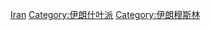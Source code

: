 {{Commonscat|Shi'a Muslim from Iran}}

[[Category:各國什葉派穆斯林|Iran]]
[[Category:伊朗什叶派|Category:伊朗什叶派]]
[[Category:伊朗穆斯林|Category:伊朗穆斯林]]
